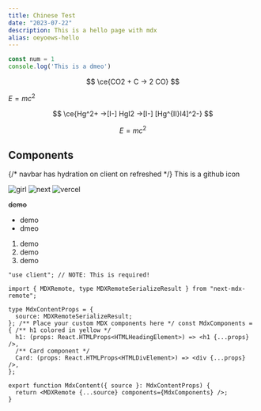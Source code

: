 ```yaml
---
title: Chinese Test
date: "2023-07-22"
description: This is a hello page with mdx
alias: oeyoews-hello
---
```


```js
const num = 1
console.log('This is a dmeo')
```

$$
\ce{CO2 + C -> 2 CO}
$$

$E=mc^2$

$$
\ce{Hg^2+ ->[I-] HgI2 ->[I-] [Hg^{II}I4]^2-}
$$


$$
E = mc^2
$$

## Components

{/* navbar has hydration on client on refreshed */}
This is a github icon
<Star />

<Image src="/girl.avif" width={256} height={256} alt="girl" />
<Image src="/next.svg" width={256} height={256} alt="next"/>
<Image src="/vercel.svg" width={256} height={256} alt="vercel"/>

~~demo~~

* demo
* dmeo

1. demo
2. demo
  1. demo

```tsx
"use client"; // NOTE: This is required!

import { MDXRemote, type MDXRemoteSerializeResult } from "next-mdx-remote";

type MdxContentProps = {
  source: MDXRemoteSerializeResult;
}; /** Place your custom MDX components here */ const MdxComponents = { /** h1 colored in yellow */
  h1: (props: React.HTMLProps<HTMLHeadingElement>) => <h1 {...props} />,
  /** Card component */
  Card: (props: React.HTMLProps<HTMLDivElement>) => <div {...props} />,
};

export function MdxContent({ source }: MdxContentProps) {
  return <MDXRemote {...source} components={MdxComponents} />;
}
```

